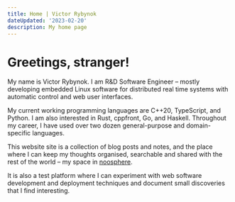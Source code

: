 ```yaml
---
title: Home | Victor Rybynok
dateUpdated: '2023-02-20'
description: My home page
---
```


# Greetings, stranger!

My name is Victor Rybynok. I am R&D Software Engineer&nbsp;– mostly developing
embedded Linux software for distributed real time systems with automatic control
and web user interfaces.

My current working programming languages are C++20, TypeScript, and Python. I am
also interested in Rust, cppfront, Go, and Haskell. Throughout my career, I have
used over two dozen general-purpose and domain-specific languages.

This website site is a collection of blog posts and notes, and the place where I
can keep my thoughts organised, searchable and shared with the rest of the
world&nbsp;– my space in [noosphere](https://en.wikipedia.org/wiki/Noosphere).

It is also a test platform where I can experiment with web software development
and deployment techniques and document small discoveries that I find
interesting.
